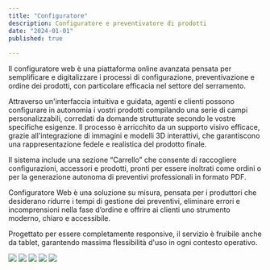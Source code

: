 ```yaml
---
title: "Configuratore"
description: Configuratore e preventivatore di prodotti
date: "2024-01-01"
published: true
  
---
```


Il configuratore web è una piattaforma online avanzata pensata per semplificare e digitalizzare i processi di configurazione, preventivazione e ordine dei prodotti, con particolare efficacia nel settore del serramento.

Attraverso un'interfaccia intuitiva e guidata, agenti e clienti possono configurare in autonomia i vostri prodotti compilando una serie di campi personalizzabili, corredati da domande strutturate secondo le vostre specifiche esigenze. Il processo è arricchito da un supporto visivo efficace, grazie all'integrazione di immagini e modelli 3D interattivi, che garantiscono una rappresentazione fedele e realistica del prodotto finale.

Il sistema include una sezione “Carrello” che consente di raccogliere configurazioni, accessori e prodotti, pronti per essere inoltrati come ordini o per la generazione autonoma di preventivi professionali in formato PDF.

Configuratore Web è una soluzione su misura, pensata per i produttori che desiderano ridurre i tempi di gestione dei preventivi, eliminare errori e incomprensioni nella fase d’ordine e offrire ai clienti uno strumento moderno, chiaro e accessibile.

Progettato per essere completamente responsive, il servizio è fruibile anche da tablet, garantendo massima flessibilità d'uso in ogni contesto operativo.

![](https://cliquesrl.github.io/clique.website/images/configuratore0.png)
![](https://cliquesrl.github.io/clique.website/images/configuratore1.png)
![](https://cliquesrl.github.io/clique.website/images/configuratore2.png)
![](https://cliquesrl.github.io/clique.website/images/configuratore3.png)
![](https://cliquesrl.github.io/clique.website/images/configuratore4.png)
